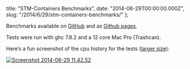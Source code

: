   title: "STM-Containers Benchmarks",
  date: "2014-06-29T00:00:00.000Z",
  slug: "/2014/6/29/stm-containers-benchmarks/"
};

Benchmarks available on
[GitHub](https://github.com/ChristopherBiscardi/stm-containers-benchmarks)
and as
[Github pages](http://christopherbiscardi.github.io/stm-containers-benchmarks/).

Tests were run with ghc 7.8.2 and a 12 core Mac Pro
(Trashcan).

Here’s a fun screenshot of the cpu history for the tests
([larger size](http://res.cloudinary.com/diqzbm8lz/image/upload/v1428611512/Screenshot-2014-06-29-11.42.52_woo407.png)):

[![Screenshot 2014-06-29 11.42.52](http://res.cloudinary.com/diqzbm8lz/image/upload/h_300,w_253/v1428611512/Screenshot-2014-06-29-11.42.52_woo407.png)](http://res.cloudinary.com/diqzbm8lz/image/upload/v1428611512/Screenshot-2014-06-29-11.42.52_woo407.png)
